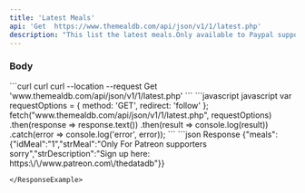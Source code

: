 ```yaml
---
title: 'Latest Meals'
api: 'Get  https://www.themealdb.com/api/json/v1/1/latest.php'
description: "This list the latest meals.Only available to Paypal supporters"
---
```

### Body

<RequestExample> 
```curl curl
curl --location --request Get 'www.themealdb.com/api/json/v1/1/latest.php'
```
```javascript javascript
var requestOptions = {
  method: 'GET',
  redirect: 'follow'
};
fetch("www.themealdb.com/api/json/v1/1/latest.php", requestOptions)
  .then(response => response.text())
  .then(result => console.log(result))
  .catch(error => console.log('error', error));
```
</RequestExample>

<ResponseExample>
```json Response
{"meals":{"idMeal":"1","strMeal":"Only For Patreon supporters sorry","strDescription":"Sign up here: https:\/\/www.patreon.com\/thedatadb"}}

```
</ResponseExample>
